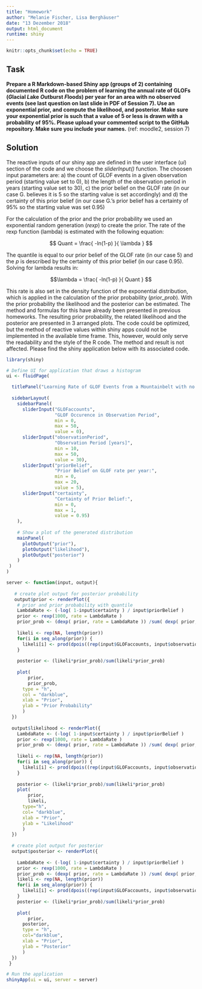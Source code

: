 ---
title: "Homework"
author: "Melanie Fischer, Lisa Berghäuser"
date: "13 Dezember 2018"
output: html_document
runtime: shiny
---

```{r setup, include=FALSE}
knitr::opts_chunk$set(echo = TRUE)
```

## Task
**Prepare a R Markdown-based Shiny app (groups of 2) containing documented R code on the problem of learning the annual rate of
GLOFs (*G*lacial *L*ake *O*utburst *F*lood*s*) per year for an area with no observed events (see last question on last slide in PDF of Session 7). Use an exponential prior, 
and compute the likelihood, and posterior. Make sure your exponential prior is such that a value of 5 or less is drawn with a probability of 95%. 
Please upload your commented script to the GitHub repository. Make sure you include your names.** (ref: moodle2, session 7)

## Solution
The reactive inputs of our shiny app are defined in the user interface (*ui*) section of the code and we choose the *sliderInput()* function. 
The choosen input parameters are:
a) the count of GLOF events in a given observation period (starting value set to 0), 
b) the length of the observation period in years (starting value set to 30), 
c) the prior belief on the GLOF rate (in our case G. believes it is 5 so the starting value is set accordingly) and 
d) the certainty of this prior belief (in our case G.'s prior belief has a certainty of 95% so the starting value was set 0.95)

For the calculation of the prior and the prior probability we used an exponential random generation (*rexp*) to create the prior. 
The rate of the rexp function (lambda) is estimated with the following equation:

$$ Quant = \frac{ -ln(1-p) }{ \lambda } $$

The quantile is equal to our prior belief of the GLOF rate (in our case 5) and the *p* is described by the certainty of this prior belief (in our case 0.95).
Solving for lambda results in: 

$$\lambda = \frac{ -ln(1-p) }{ Quant } $$

This rate is also set in the density function of the exponential distribution, which is applied in the calculation of the prior probability (*prior_prob*). 
With the prior probability
the likelihood and the posterior can be estimated. The method and formulas for this have already been presented in previous homeworks. 
The resulting prior probability, the related likelihood
and the posterior are presented in 3 arranged plots. The code could be optimized, but the method of reactive values within shiny apps could not be implemented 
in the available time frame. This, however, would only serve the readability and the style of the R code. The method and result is not affected. 
Please find the shiny application below with its associated code. 

```{r eruptions, echo=FALSE}
library(shiny)

# Define UI for application that draws a histogram
ui <- fluidPage(

  titlePanel("Learning Rate of GLOF Events from a Mountainbelt with no Observed Events"),
  
  sidebarLayout(
    sidebarPanel(
      sliderInput("GLOFaccounts", 
                  "GLOF Occurence in Observation Period", 
                  min = 0, 
                  max = 50, 
                  value = 0), 
      sliderInput("observationPeriod", 
                  "Observation Period [years]", 
                  min = 10, 
                  max = 50,
                  value = 30), 
      sliderInput("priorBelief",
                  "Prior Belief on GLOF rate per year:",
                  min = 0,
                  max = 20,
                  value = 5),
      sliderInput("certainty",
                  "Certainty of Prior Belief:",
                  min = 0,
                  max = 1,
                  value = 0.95)
    ),
    
    # Show a plot of the generated distribution
    mainPanel(
      plotOutput("prior"),
      plotOutput("likelihood"),
      plotOutput("posterior")      
    )
 )
)

server <- function(input, output){
 
   # create plot output for posterior probability
   output$prior <- renderPlot({
    # prior and prior probability with quantile
    LambdaRate <- (-log( 1-input$certainty ) / input$priorBelief )
    prior <- rexp(1000, rate = LambdaRate )
    prior_prob <- (dexp( prior, rate = LambdaRate )) /sum( dexp( prior, rate = LambdaRate ) )
    
    likeli <- rep(NA, length(prior))
    for(i in seq_along(prior)) {
      likeli[i] <- prod(dpois((rep(input$GLOFaccounts, input$observationPeriod)), prior[i]))
    }
    
    posterior <- (likeli*prior_prob)/sum(likeli*prior_prob)
    
    plot(
    	prior, 
    	prior_prob, 
      type = "h", 
      col = "darkblue", 
      xlab = "Prior", 
      ylab = "Prior Probability"
      )
  })
  
  output$likelihood <- renderPlot({
    LambdaRate <- (-log( 1-input$certainty ) / input$priorBelief )
    prior <- rexp(1000, rate = LambdaRate )
    prior_prob <- (dexp( prior, rate = LambdaRate )) /sum( dexp( prior, rate = LambdaRate ) )
    
    likeli <- rep(NA, length(prior))
    for(i in seq_along(prior)) {
      likeli[i] <- prod(dpois((rep(input$GLOFaccounts, input$observationPeriod)), prior[i]))
    }
    
    posterior <- (likeli*prior_prob)/sum(likeli*prior_prob)
    plot(
    	prior, 
    	likeli, 
      type="h", 
      col= "darkblue", 
      xlab = "Prior", 
      ylab = "Likelihood"
      )
  })
  
  # create plot output for posterior
  output$posterior <- renderPlot({
  	
    LambdaRate <- (-log( 1-input$certainty ) / input$priorBelief )
    prior <- rexp(1000, rate = LambdaRate )
    prior_prob <- (dexp( prior, rate = LambdaRate )) /sum( dexp( prior, rate = LambdaRate ) )
    likeli <- rep(NA, length(prior))
    for(i in seq_along(prior)) {
      likeli[i] <- prod(dpois((rep(input$GLOFaccounts, input$observationPeriod)), prior[i]))
    }
    posterior <- (likeli*prior_prob)/sum(likeli*prior_prob)
    
    plot(
    	prior, 
      posterior, 
      type = "h", 
      col="darkblue", 
      xlab = "Prior", 
      ylab = "Posterior"
      )
  })
 }

# Run the application 
shinyApp(ui = ui, server = server)
```